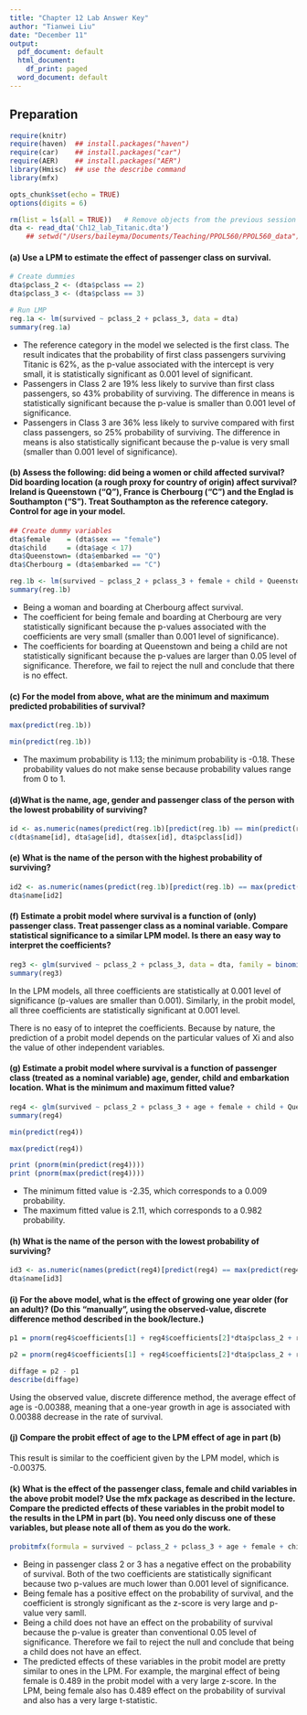 ```yaml
---
title: "Chapter 12 Lab Answer Key"
author: "Tianwei Liu"
date: "December 11"
output:
  pdf_document: default
  html_document:
    df_print: paged
  word_document: default
---
```

## Preparation
```r
require(knitr)
require(haven)  ## install.packages("haven")
require(car)    ## install.packages("car")
require(AER)    ## install.packages("AER")
library(Hmisc)  ## use the describe command
library(mfx)

opts_chunk$set(echo = TRUE)
options(digits = 6)
```

```r
rm(list = ls(all = TRUE))   # Remove objects from the previous session
dta <- read_dta('Ch12_lab_Titanic.dta')
    ## setwd("/Users/baileyma/Documents/Teaching/PPOL560/PPOL560_data")
```
#### (a) Use a LPM to estimate the effect of passenger class on survival.

```r
# Create dummies
dta$pclass_2 <- (dta$pclass == 2)
dta$pclass_3 <- (dta$pclass == 3)

# Run LMP
reg.1a <- lm(survived ~ pclass_2 + pclass_3, data = dta)
summary(reg.1a)
```

- The reference category in the model we selected is the first class. The result indicates that the probability of first class passengers surviving Titanic is 62%, as the p-value associated with the intercept is very small, it is statistically significant as 0.001 level of significant. 
- Passengers in Class 2 are 19% less likely to survive than first class passengers, so 43% probability of surviving. The difference in means is statistically significant because the p-value is smaller than 0.001 level of significance. 
- Passengers in Class 3 are 36% less likely to survive compared with first class passengers, so 25% probability of surviving. The difference in means is also statistically significant because the p-value is very small (smaller than 0.001 level of significance).

#### (b) Assess the following: did being a women or child affected survival? Did boarding location (a rough proxy for country of origin) affect survival?  Ireland is Queenstown ("Q"), France is Cherbourg ("C") and the Englad is Southampton ("S").  Treat Southampton as the reference category.  Control for age in your model.
```r
## Create dummy variables
dta$female    = (dta$sex == "female")
dta$child     = (dta$age < 17)
dta$Queenstown= (dta$embarked == "Q")
dta$Cherbourg = (dta$embarked == "C")
```

```r
reg.1b <- lm(survived ~ pclass_2 + pclass_3 + female + child + Queenstown + Cherbourg + age, data = dta)
summary(reg.1b)
```

- Being a woman and boarding at Cherbourg affect survival.
- The coefficient for being female and boarding at Cherbourg are very statistically significant because the p-values associated with the coefficients are very small (smaller than 0.001 level of significance). 
- The coefficients for boarding at Queenstown and being a child are not statistically significant because the p-values are larger than 0.05 level of significance. Therefore, we fail to reject the null and conclude that there is no effect. 

#### (c) For the model from above, what are the minimum and maximum predicted probabilities of survival?

```r
max(predict(reg.1b))
```
```r
min(predict(reg.1b))
```

- The maximum probability is 1.13; the minimum probability is -0.18. These probability values do not make sense because probability values range from 0 to 1.

#### (d)What is the name, age, gender and passenger class of the person with the lowest probability of surviving?

```r
id <- as.numeric(names(predict(reg.1b)[predict(reg.1b) == min(predict(reg.1b))]))
c(dta$name[id], dta$age[id], dta$sex[id], dta$pclass[id])
```
#### (e) What is the name of the person with the highest probability of surviving?

```r
id2 <- as.numeric(names(predict(reg.1b)[predict(reg.1b) == max(predict(reg.1b))]))
dta$name[id2]
```
#### (f) Estimate a probit model where survival is a function of (only) passenger class. Treat passenger class as a nominal variable.  Compare statistical significance to a similar LPM model.  Is there an easy way to interpret the coefficients?

```r
reg3 <- glm(survived ~ pclass_2 + pclass_3, data = dta, family = binomial(link = 'probit'))
summary(reg3)
```

In the LPM models, all three coefficients are statistically at 0.001 level of significance (p-values are smaller than 0.001). Similarly, in the probit model, all three coefficients are statistically significant at 0.001 level.

There is no easy of to intepret the coefficients. Because by nature, the prediction of a probit model depends on the particular values of Xi and also the value of other independent variables. 

#### (g) Estimate a probit model where survival is a function of passenger class (treated as a nominal variable) age, gender, child and embarkation location.  What is the minimum and maximum fitted value?

```r
reg4 <- glm(survived ~ pclass_2 + pclass_3 + age + female + child + Queenstown + Cherbourg, data = dta, family = binomial(link = 'probit'))
summary(reg4)
``` 

```r
min(predict(reg4))
```
```r
max(predict(reg4))
```
```r
print (pnorm(min(predict(reg4))))
print (pnorm(max(predict(reg4))))
```

- The minimum fitted value is -2.35, which corresponds to a 0.009 probability.
- The maximum fitted value is 2.11, which corresponds to a 0.982 probability.

#### (h) What is the name of the person with the lowest probability of surviving?

```r
id3 <- as.numeric(names(predict(reg4)[predict(reg4) == max(predict(reg4))]))
dta$name[id3]
```


#### (i) For the above model, what is the effect of growing one year older (for an adult)?  (Do this "manually", using the observed-value, discrete difference method described in the book/lecture.)
```r
p1 = pnorm(reg4$coefficients[1] + reg4$coefficients[2]*dta$pclass_2 + reg4$coefficients[3]*dta$pclass_3 + reg4$coefficients[4]*dta$age + reg4$coefficients[5]* dta$female + reg4$coefficients[6]*0 + reg4$coefficients[7]*dta$Queenstown + reg4$coefficients[8]* dta$Cherbourg)
```

```r
p2 = pnorm(reg4$coefficients[1] + reg4$coefficients[2]*dta$pclass_2 + reg4$coefficients[3]*dta$pclass_3 + reg4$coefficients[4]*(dta$age+1) + reg4$coefficients[5]* dta$female + reg4$coefficients[6]*0 + reg4$coefficients[7]*dta$Queenstown + reg4$coefficients[8]* dta$Cherbourg)
```

```r
diffage = p2 - p1
describe(diffage)
```

Using the observed value, discrete difference method, the average effect of age is -0.00388, meaning that a one-year growth in age is associated with 0.00388 decrease in the rate of survival. 

#### (j) Compare the probit effect of age to the LPM effect of age in part (b)

This result is similar to the coefficient given by the LPM model, which is -0.00375.

#### (k)  What is the effect of the passenger class, female and child variables in the above probit model? Use the mfx package as described in the lecture. Compare the predicted effects of these variables in the probit model to the results in the LPM in part (b).  You need only discuss one of these variables, but please note all of them as you do the work.

```r
probitmfx(formula = survived ~ pclass_2 + pclass_3 + age + female + child + Queenstown + Cherbourg, data = dta, atmean = FALSE)
```

- Being in passenger class 2 or 3 has a negative effect on the probability of survival. Both of the two coefficients are statistically significant because two p-values are much lower than 0.001 level of significance.
- Being female has a positive effect on the probability of survival, and the coefficient is strongly significant as the z-score is very large and p-value very samll.
- Being a child does not have an effect on the probability of survival because the p-value is greater than conventional 0.05 level of significance. Therefore we fail to reject the null and conclude that being a child does not have an effect.
- The predicted effects of these variables in the probit model are pretty similar to ones in the LPM. For example, the marginal effect of being female is 0.489 in the probit model with a very large z-score. In the LPM, being female also has 0.489 effect on the probability of survival and also has a very large t-statistic. 